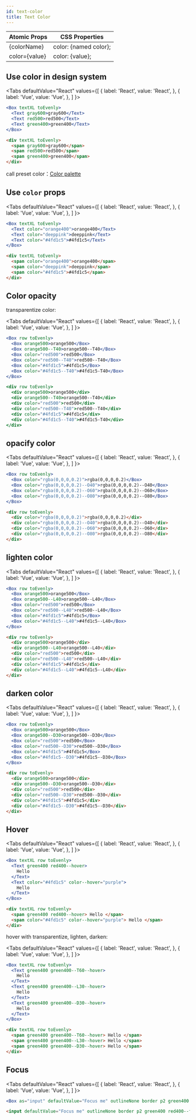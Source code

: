 ```yaml
---
id: text-color
title: Text Color
---
```



| Atomic Props  | CSS Properties        |
| ------------- | --------------------- |
| {colorName}   | color: {named color}; |
| color={value} | color: {value};       |

## Use color in design system

<Tabs
defaultValue="React"
values={[
{ label: 'React', value: 'React', },
{ label: 'Vue', value: 'Vue', },
]
}>
<TabItem value="React">

```jsx live
<Box textXL toEvenly>
  <Text gray600>gray600</Text>
  <Text red500>red500</Text>
  <Text green400>green400</Text>
</Box>
```

</TabItem>
<TabItem value="Vue">

```html
<div textXL toEvenly>
  <span gray600>gray600</span>
  <span red500>red500</span>
  <span green400>green400</span>
</div>
```

</TabItem>
</Tabs>

call preset color：[Color palette](/docs/design-system-colors#color-palettes)

## Use `color` props

<Tabs
defaultValue="React"
values={[
{ label: 'React', value: 'React', },
{ label: 'Vue', value: 'Vue', },
]
}>
<TabItem value="React">

```jsx live
<Box textXL toEvenly>
  <Text color="orange400">orange400</Text>
  <Text color="deeppink">deeppink</Text>
  <Text color="#4fd1c5">#4fd1c5</Text>
</Box>
```

</TabItem>
<TabItem value="Vue">

```html
<div textXL toEvenly>
  <span color="orange400">orange400</span>
  <span color="deeppink">deeppink</span>
  <span color="#4fd1c5">#4fd1c5</span>
</div>
```

</TabItem>
</Tabs>

## Color opacity

transparentize color:

<Tabs
defaultValue="React"
values={[
{ label: 'React', value: 'React', },
{ label: 'Vue', value: 'Vue', },
]
}>
<TabItem value="React">

```jsx live
<Box row toEvenly>
  <Box orange500>orange500</Box>
  <Box orange500--T40>orange500--T40</Box>
  <Box color="red500">red500</Box>
  <Box color="red500--T40">red500--T40</Box>
  <Box color="#4fd1c5">#4fd1c5</Box>
  <Box color="#4fd1c5--T40">#4fd1c5-T40</Box>
</Box>
```

</TabItem>
<TabItem value="Vue">

```jsx live
<div row toEvenly>
  <div orange500>orange500</div>
  <div orange500--T40>orange500--T40</div>
  <div color="red500">red500</div>
  <div color="red500--T40">red500--T40</div>
  <div color="#4fd1c5">#4fd1c5</div>
  <div color="#4fd1c5--T40">#4fd1c5-T40</div>
</div>
```

</TabItem>
</Tabs>

## opacify color

<Tabs
defaultValue="React"
values={[
{ label: 'React', value: 'React', },
{ label: 'Vue', value: 'Vue', },
]
}>
<TabItem value="React">

```jsx live
<Box row toEvenly>
  <Box color="rgba(0,0,0,0.2)">rgba(0,0,0,0.2)</Box>
  <Box color="rgba(0,0,0,0.2)--O40">rgba(0,0,0,0.2)--O40</Box>
  <Box color="rgba(0,0,0,0.2)--O60">rgba(0,0,0,0.2)--O60</Box>
  <Box color="rgba(0,0,0,0.2)--O80">rgba(0,0,0,0.2)--O80</Box>
</Box>
```

</TabItem>
<TabItem value="Vue">

```html
<div row toEvenly>
  <div color="rgba(0,0,0,0.2)">rgba(0,0,0,0.2)</div>
  <div color="rgba(0,0,0,0.2)--O40">rgba(0,0,0,0.2)--O40</div>
  <div color="rgba(0,0,0,0.2)--O60">rgba(0,0,0,0.2)--O60</div>
  <div color="rgba(0,0,0,0.2)--O80">rgba(0,0,0,0.2)--O80</div>
</div>
```

</TabItem>
</Tabs>

## lighten color

<Tabs
defaultValue="React"
values={[
{ label: 'React', value: 'React', },
{ label: 'Vue', value: 'Vue', },
]
}>
<TabItem value="React">

```jsx live
<Box row toEvenly>
  <Box orange500>orange500</Box>
  <Box orange500--L40>orange500--L40</Box>
  <Box color="red500">red500</Box>
  <Box color="red500--L40">red500--L40</Box>
  <Box color="#4fd1c5">#4fd1c5</Box>
  <Box color="#4fd1c5--L40">#4fd1c5--L40</Box>
</Box>
```

</TabItem>
<TabItem value="Vue">

```html
<div row toEvenly>
  <div orange500>orange500</div>
  <div orange500--L40>orange500--L40</div>
  <div color="red500">red500</div>
  <div color="red500--L40">red500--L40</div>
  <div color="#4fd1c5">#4fd1c5</div>
  <div color="#4fd1c5--L40">#4fd1c5--L40</div>
</div>
```

</TabItem>
</Tabs>

## darken color

<Tabs
defaultValue="React"
values={[
{ label: 'React', value: 'React', },
{ label: 'Vue', value: 'Vue', },
]
}>
<TabItem value="React">

```jsx live
<Box row toEvenly>
  <Box orange500>orange500</Box>
  <Box orange500--D30>orange500--D30</Box>
  <Box color="red500">red500</Box>
  <Box color="red500--D30">red500--D30</Box>
  <Box color="#4fd1c5">#4fd1c5</Box>
  <Box color="#4fd1c5--D30">#4fd1c5--D30</Box>
</Box>
```

</TabItem>
<TabItem value="Vue">

```html
<div row toEvenly>
  <div orange500>orange500</div>
  <div orange500--D30>orange500--D30</div>
  <div color="red500">red500</div>
  <div color="red500--D30">red500--D30</div>
  <div color="#4fd1c5">#4fd1c5</div>
  <div color="#4fd1c5--D30">#4fd1c5--D30</div>
</div>
```

</TabItem>
</Tabs>

## Hover

<Tabs
defaultValue="React"
values={[
{ label: 'React', value: 'React', },
{ label: 'Vue', value: 'Vue', },
]
}>
<TabItem value="React">

```jsx live
<Box textXL row toEvenly>
  <Text green400 red400--hover>
    Hello
  </Text>
  <Text color="#4fd1c5" color--hover="purple">
    Hello
  </Text>
</Box>
```

</TabItem>
<TabItem value="Vue">

```html
<div textXL row toEvenly>
  <span green400 red400--hover> Hello </span>
  <span color="#4fd1c5" color--hover="purple"> Hello </span>
</div>
```

</TabItem>
</Tabs>

hover with transparentize, lighten, darken:

<Tabs
defaultValue="React"
values={[
{ label: 'React', value: 'React', },
{ label: 'Vue', value: 'Vue', },
]
}>
<TabItem value="React">

```jsx live
<Box textXL row toEvenly>
  <Text green400 green400--T60--hover>
    Hello
  </Text>
  <Text green400 green400--L30--hover>
    Hello
  </Text>
  <Text green400 green400--D30--hover>
    Hello
  </Text>
</Box>
```

</TabItem>
<TabItem value="Vue">

```html
<div textXL row toEvenly>
  <span green400 green400--T60--hover> Hello </span>
  <span green400 green400--L30--hover> Hello </span>
  <span green400 green400--D30--hover> Hello </span>
</div>
```

</TabItem>
</Tabs>

## Focus

<Tabs
defaultValue="React"
values={[
{ label: 'React', value: 'React', },
{ label: 'Vue', value: 'Vue', },
]
}>
<TabItem value="React">

```jsx live
<Box as="input" defaultValue="Focus me" outlineNone border p2 green400 red400--focus />
```

</TabItem>
<TabItem value="Vue">

```html
<input defaultValue="Focus me" outlineNone border p2 green400 red400--focus />
```

</TabItem>
</Tabs>
